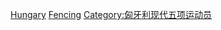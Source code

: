 [[Category:各國奧運現代五項運動員|Hungary]]
[[Category:匈牙利夏季奥运运动员|Fencing]]
[[Category:匈牙利现代五项运动员|Category:匈牙利现代五项运动员]]